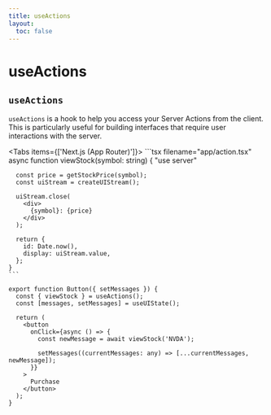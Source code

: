 ```yaml
---
title: useActions
layout:
  toc: false
---
```



# useActions

## `useActions`

`useActions` is a hook to help you access your Server Actions from the client.
This is particularly useful for building interfaces that require user interactions with the server.

<Tabs items={['Next.js (App Router)']}>
  <Tab>
    ```tsx filename="app/action.tsx"
    async function viewStock(symbol: string) {
      "use server"

      const price = getStockPrice(symbol);
      const uiStream = createUIStream();

      uiStream.close(
        <div>
          {symbol}: {price}
        </div>
      );

      return {
        id: Date.now(),
        display: uiStream.value,
      };
    }
    ```

```tsx filename="app/components/button.tsx"
export function Button({ setMessages }) {
  const { viewStock } = useActions();
  const [messages, setMessages] = useUIState();

  return (
    <button
      onClick={async () => {
        const newMessage = await viewStock('NVDA');

        setMessages((currentMessages: any) => [...currentMessages, newMessage]);
      }}
    >
      Purchase
    </button>
  );
}
```

</Tab>
</Tabs>
